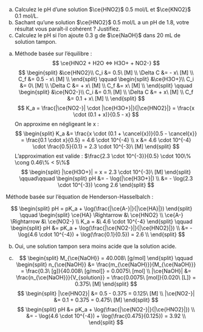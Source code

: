 ::: {.Exercise data-latex=""}

a. Calculez le pH d'une solution $\ce{HNO2}$ 0.5 mol/L et $\ce{KNO2}$ 0.1 mol/L.
\vspace{\stretch{1}}
b. Sachant qu'une solution $\ce{HNO2}$ 0.5 mol/L a un pH de 1.8, votre résultat vous paraît-il cohérent ? Justifiez.
\vspace{\stretch{1}}
c. Calculez le pH si l'on ajoute 0.3 g de $\ce{NaOH}$ dans 20 mL de solution tampon.
\vspace{\stretch{1}}

:::

::: {.Answer data-latex=""}

a. Méthode basée sur l'équilibre :
$$
\ce{HNO2 + H2O <=> H3O+ + NO2-}
$$
$$
\begin{split}
&\ce{HNO2}\\
C_i &= 0.5\ [M] \\
\Delta C &= - x\ [M] \\
C_f &= 0.5 - x\ [M] \\
\end{split}
\qquad
\begin{split}
&\ce{H3O+}\\
C_i &= 0\ [M] \\
\Delta C &= + x\ [M] \\
C_f &= x\ [M] \\
\end{split}
\qquad
\begin{split}
&\ce{NO2-}\\
C_i &= 0.1\ [M] \\
\Delta C &= + x\ [M] \\
C_f &= 0.1 + x\ [M] \\
\end{split}
$$
$$
K_a = \frac{|\ce{NO2-}| \cdot |\ce{H3O+}|}{|\ce{HNO2}|} = \frac{x \cdot (0.1 + x)}{0.5 - x}
$$
On approxime en négligeant le x : 
$$
\begin{split}
K_a &= \frac{x \cdot (0.1 + \cancel{x})}{0.5 - \cancel{x}} = \frac{0.1 \cdot x}{0.5} = 4.6 \cdot 10^{-4} \\
x &= 4.6 \cdot 10^{-4} \cdot \frac{0.5}{0.1} = 2.3 \cdot 10^{-3}\ [M]
\end{split}
$$
L'approximation est valide : $\frac{2.3 \cdot 10^{-3}}{0.5} \cdot 100\% \cong 0.46\% < 5\%$
$$
\begin{split}
|\ce{H3O+}| = x = 2.3 \cdot 10^{-3}\ [M]
\end{split}
\qquad\qquad
\begin{split}
pH &= - \log(|\ce{H3O+}|) \\
 &= - \log(2.3 \cdot 10^{-3}) \cong 2.6
\end{split}
$$

Méthode basée sur l’équation de Henderson-Hasselbalch :

$$
\begin{split}
  pH = pK_a + \log(\frac{|\ce{A-}|}{|\ce{HA}|})
\end{split}
\qquad
\begin{split}
  \ce{HA} \Rightarrow &\ \ce{HNO2} \\
  \ce{A-} \Rightarrow &\ \ce{NO2-} \\
  K_a = &\ 4.6 \cdot 10^{-4}
\end{split}
\qquad
\begin{split}
  pH &= pK_a + \log(\frac{|\ce{NO2-}|}{|\ce{HNO2}|}) \\
  &= - \log(4.6 \cdot 10^{-4}) + \log(\frac{0.1}{0.5}) = 2.6 \\
\end{split}
$$

b. Oui, une solution tampon sera moins acide que la solution acide.

c. $$
\begin{split}
M_{\ce{NaOH}} = 40.008\ [g/mol]
\end{split}
\qquad
\begin{split}
n_{\ce{NaOH}} &= \frac{m_{\ce{NaOH}}}{M_{\ce{NaOH}}} = \frac{0.3\ [g]}{40.008\ [g/mol]} = 0.0075\ [mol] \\
|\ce{NaOH}| &= \frac{n_{\ce{NaOH}}}{V_{solution}} = \frac{0.0075\ [mol]}{0.020\ [L]} = 0.375\ [M]
\end{split}
$$
$$
\begin{split}
|\ce{HNO2}| &= 0.5 - 0.375 = 0.125\ [M] \\
|\ce{NO2-}| &= 0.1 + 0.375 = 0.475\ [M]
\end{split}
$$
$$
\begin{split}
  pH &= pK_a + \log(\frac{|\ce{NO2-}|}{|\ce{HNO2}|}) \\
  &= - \log(4.6 \cdot 10^{-4}) + \log(\frac{0.475}{0.125}) = 3.92 \\
\end{split}
$$
:::
